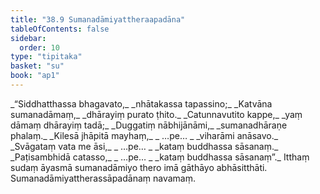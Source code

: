 ```yaml
---
title: "38.9 Sumanadāmiyattheraapadāna"
tableOfContents: false
sidebar:
  order: 10
type: "tipitaka"
basket: "su"
book: "ap1"
---
```



<DynamicBreadcrumb />

<Division number="48" book="ap1">

<Paragraph number="4159" type="verses" book="ap1">
_“Siddhatthassa bhagavato,_  
_nhātakassa tapassino;_  
_Katvāna sumanadāmaṃ,_  
_dhārayiṃ purato ṭhito._  

</Paragraph>

</Division>
<Division number="49" book="ap1">

<Paragraph number="4160" type="verses" book="ap1">
_Catunnavutito kappe,_  
_yaṃ dāmaṃ dhārayiṃ tadā;_  
_Duggatiṃ nābhijānāmi,_  
_sumanadhāraṇe phalaṃ._  

</Paragraph>

</Division>
<Division number="50" book="ap1">

<Paragraph number="4161" type="verses" book="ap1">
_Kilesā jhāpitā mayhaṃ,_  
_ …pe… _  
_viharāmi anāsavo._  

</Paragraph>

</Division>
<Division number="51" book="ap1">

<Paragraph number="4162" type="verses" book="ap1">
_Svāgataṃ vata me āsi,_  
_ …pe… _  
_kataṃ buddhassa sāsanaṃ._  

</Paragraph>

</Division>
<Division number="52" book="ap1">

<Paragraph number="4163" type="verses" book="ap1">
_Paṭisambhidā catasso,_  
_ …pe… _  
_kataṃ buddhassa sāsanaṃ”._  

</Paragraph>

<Paragraph number="4164" book="ap1">
Itthaṃ sudaṃ āyasmā sumanadāmiyo thero imā gāthāyo abhāsitthāti.

</Paragraph>
</Division>

<Paragraph number="4165" type="center" book="ap1">
Sumanadāmiyattherassāpadānaṃ navamaṃ.
</Paragraph>